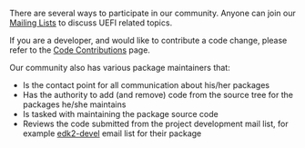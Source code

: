 There are several ways to participate in our community.
Anyone can join our [[Mailing Lists]] to discuss UEFI related topics.

If you are a developer, and would like to contribute a code change, please refer to the [[Code Contributions]] page.

Our community also has various package maintainers that:
* Is the contact point for all communication about his/her packages
* Has the authority to add (and remove) code from the source tree for the packages he/she maintains
* Is tasked with maintaining the package source code 
* Reviews the code submitted from the project development mail list, for example [[edk2-devel]] email list for their package

<!-- [[Category:Main]] -->